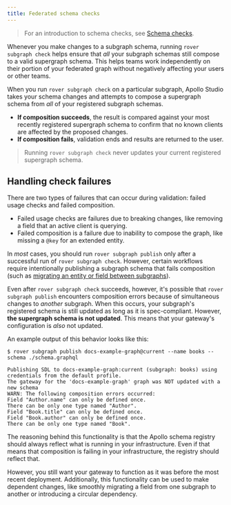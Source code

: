 ```yaml
---
title: Federated schema checks
---
```


> For an introduction to schema checks, see [Schema checks](https://www.apollographql.com/docs/studio/schema-checks/).

Whenever you make changes to a subgraph schema, running `rover subgraph check` helps ensure that _all_ your subgraph schemas still compose to a valid supergraph schema. This helps teams work independently on their portion of your federated graph without negatively affecting your users or other teams.

When you run `rover subgraph check` on a particular subgraph, Apollo Studio takes your schema changes and attempts to compose a supergraph schema from _all_ of your registered subgraph schemas.

* **If composition succeeds**, the result is compared against your most recently registered supergraph schema to confirm that no known clients are affected by the proposed changes.
* **If composition fails**, validation ends and results are returned to the user.

> Running `rover subgraph check` never updates your current registered supergraph schema.

## Handling check failures

There are two types of failures that can occur during validation: failed usage checks and failed composition.

* Failed usage checks are failures due to breaking changes, like removing a field that an active client is querying.
* Failed composition is a failure due to inability to compose the graph, like missing a `@key` for an extended entity.

In _most_ cases, you should run `rover subgraph publish` only after a successful run of `rover subgraph check`. However, certain workflows require intentionally publishing a subgraph schema that fails composition (such as [migrating an entity or field between subgraphs](../entities/#migrating-entities-and-fields-advanced)).

Even after `rover subgraph check` succeeds, however, it's possible that `rover subgraph publish` encounters composition errors because of simultaneous changes to _another_ subgraph. When this occurs, your subgraph's registered schema is still updated as long as it is spec-compliant. However, **the supergraph schema is not updated**. This means that your gateway's configuration is _also_ not updated.

An example output of this behavior looks like this:

```
$ rover subgraph publish docs-example-graph@current --name books --schema ./schema.graphql

Publishing SDL to docs-example-graph:current (subgraph: books) using credentials from the default profile.
The gateway for the 'docs-example-graph' graph was NOT updated with a new schema
WARN: The following composition errors occurred:
Field "Author.name" can only be defined once.
There can be only one type named "Author".
Field "Book.title" can only be defined once.
Field "Book.author" can only be defined once.
There can be only one type named "Book".
```

The reasoning behind this functionality is that the Apollo schema registry should always reflect what is running in your infrastructure. Even if that means that composition is failing in your infrastructure, the registry should reflect that.

However, you still want your gateway to function as it was before the most recent deployment. Additionally, this functionality can be used to make dependent changes, like smoothly migrating a field from one subgraph to another or introducing a circular dependency.
